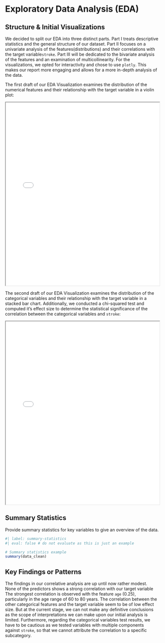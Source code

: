 # Exploratory Data Analysis (EDA)

## Structure & Initial Visualizations 
We decided to split our EDA into three distinct parts. Part I treats descriptive statistics and the general structure of our dataset. Part II focuses on a univariate analysis of the features(distributions) and their correlations with the target variable`stroke`. Part III will be dedicated to the bivariate analysis of the features and an examination of multicollinearity. 
For the visualizations, we opted for interactivity and chose to use `plotly`. This makes our report more engaging and allows for a more in-depth analysis of the data. 

The first draft of our EDA Visualization examines the distribution of the numerical features and their relationship with the target variable in a violin plot:

```{=html}
<iframe src="data/feature_distrib_target_var_analysis.html" width="100%" height="600px"></iframe>
```

The second draft of our EDA Visualization examines the distribution of the categorical variables and their relationship with the target variable in a stacked bar chart. Additionally, we conducted a chi-squared test and computed it's effect size to determine the statistical significance of the correlation between the categorical variables and `stroke`:

```{=html}
<iframe src="data/stacked_bar_chart_and_target.html" width="100%" height="600px"></iframe>
```

## Summary Statistics
Provide summary statistics for key variables to give an overview of the data.

```r
#| label: summary-statistics
#| eval: false # do not evaluate as this is just an example

# Summary statistics example
summary(data_clean)
```

## Key Findings or Patterns
The findings in our correlative analysis are up until now rather modest. None of the predictors shows a strong correlation with our target variable The strongest correlation is observed with the feature `age` (0.25), particularly in the age range of 60 to 80 years. The correlation between the other categorical features and the target variable seem to be of low effect size. But at the current stage, we can not make any definitive conclusions as the scope of interpretations we can make upon our initial analysis is limited. Furthermore, regarding the categorical variables test results, we have to be cautious as we tested variables with multiple components against `stroke`, so that we cannot attribute the correlation to a specific subcategory. 

